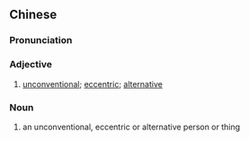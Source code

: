 {{also|另类}}
==Chinese==
{{zh-forms|s=另类}}

===Pronunciation===
{{zh-pron
|m=lìnglèi
|c=ling6 leoi6
|cat=a,n
}}

===Adjective===
{{zh-adj}}

# [[unconventional]]; [[eccentric]]; [[alternative]]

===Noun===
{{zh-noun}}

# an unconventional, eccentric or alternative person or thing